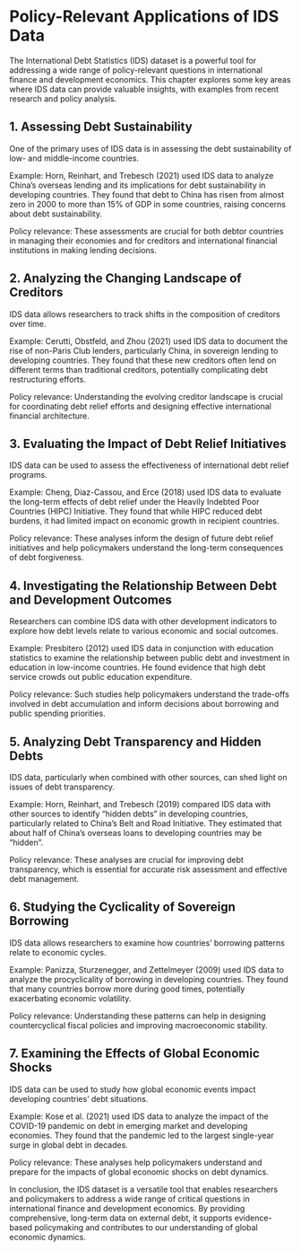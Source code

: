 # Policy-Relevant Applications of IDS Data

The International Debt Statistics (IDS) dataset is a powerful tool for addressing a wide range of policy-relevant questions in international finance and development economics. This chapter explores some key areas where IDS data can provide valuable insights, with examples from recent research and policy analysis.

## 1. Assessing Debt Sustainability

One of the primary uses of IDS data is in assessing the debt sustainability of low- and middle-income countries.

Example: Horn, Reinhart, and Trebesch (2021) used IDS data to analyze China's overseas lending and its implications for debt sustainability in developing countries. They found that debt to China has risen from almost zero in 2000 to more than 15% of GDP in some countries, raising concerns about debt sustainability.

Policy relevance: These assessments are crucial for both debtor countries in managing their economies and for creditors and international financial institutions in making lending decisions.

## 2. Analyzing the Changing Landscape of Creditors

IDS data allows researchers to track shifts in the composition of creditors over time.

Example: Cerutti, Obstfeld, and Zhou (2021) used IDS data to document the rise of non-Paris Club lenders, particularly China, in sovereign lending to developing countries. They found that these new creditors often lend on different terms than traditional creditors, potentially complicating debt restructuring efforts.

Policy relevance: Understanding the evolving creditor landscape is crucial for coordinating debt relief efforts and designing effective international financial architecture.

## 3. Evaluating the Impact of Debt Relief Initiatives

IDS data can be used to assess the effectiveness of international debt relief programs.

Example: Cheng, Diaz-Cassou, and Erce (2018) used IDS data to evaluate the long-term effects of debt relief under the Heavily Indebted Poor Countries (HIPC) Initiative. They found that while HIPC reduced debt burdens, it had limited impact on economic growth in recipient countries.

Policy relevance: These analyses inform the design of future debt relief initiatives and help policymakers understand the long-term consequences of debt forgiveness.

## 4. Investigating the Relationship Between Debt and Development Outcomes

Researchers can combine IDS data with other development indicators to explore how debt levels relate to various economic and social outcomes.

Example: Presbitero (2012) used IDS data in conjunction with education statistics to examine the relationship between public debt and investment in education in low-income countries. He found evidence that high debt service crowds out public education expenditure.

Policy relevance: Such studies help policymakers understand the trade-offs involved in debt accumulation and inform decisions about borrowing and public spending priorities.

## 5. Analyzing Debt Transparency and Hidden Debts

IDS data, particularly when combined with other sources, can shed light on issues of debt transparency.

Example: Horn, Reinhart, and Trebesch (2019) compared IDS data with other sources to identify "hidden debts" in developing countries, particularly related to China's Belt and Road Initiative. They estimated that about half of China's overseas loans to developing countries may be "hidden".

Policy relevance: These analyses are crucial for improving debt transparency, which is essential for accurate risk assessment and effective debt management.

## 6. Studying the Cyclicality of Sovereign Borrowing

IDS data allows researchers to examine how countries' borrowing patterns relate to economic cycles.

Example: Panizza, Sturzenegger, and Zettelmeyer (2009) used IDS data to analyze the procyclicality of borrowing in developing countries. They found that many countries borrow more during good times, potentially exacerbating economic volatility.

Policy relevance: Understanding these patterns can help in designing countercyclical fiscal policies and improving macroeconomic stability.

## 7. Examining the Effects of Global Economic Shocks

IDS data can be used to study how global economic events impact developing countries' debt situations.

Example: Kose et al. (2021) used IDS data to analyze the impact of the COVID-19 pandemic on debt in emerging market and developing economies. They found that the pandemic led to the largest single-year surge in global debt in decades.

Policy relevance: These analyses help policymakers understand and prepare for the impacts of global economic shocks on debt dynamics.

In conclusion, the IDS dataset is a versatile tool that enables researchers and policymakers to address a wide range of critical questions in international finance and development economics. By providing comprehensive, long-term data on external debt, it supports evidence-based policymaking and contributes to our understanding of global economic dynamics.
